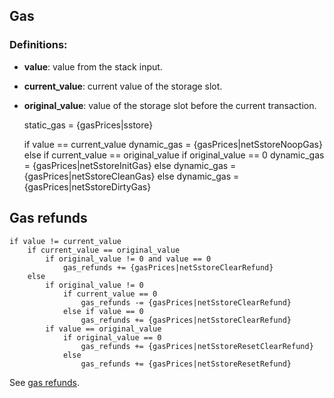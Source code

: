 ## Gas

### Definitions:

- **value**: value from the stack input.
- **current_value**: current value of the storage slot.
- **original_value**: value of the storage slot before the current transaction.

  static_gas = {gasPrices|sstore}

  if value == current_value
  dynamic_gas = {gasPrices|netSstoreNoopGas}
  else if current_value == original_value
  if original_value == 0
  dynamic_gas = {gasPrices|netSstoreInitGas}
  else
  dynamic_gas = {gasPrices|netSstoreCleanGas}
  else
  dynamic_gas = {gasPrices|netSstoreDirtyGas}

## Gas refunds

    if value != current_value
        if current_value == original_value
            if original_value != 0 and value == 0
                gas_refunds += {gasPrices|netSstoreClearRefund}
        else
            if original_value != 0
                if current_value == 0
                    gas_refunds -= {gasPrices|netSstoreClearRefund}
                else if value == 0
                    gas_refunds += {gasPrices|netSstoreClearRefund}
            if value == original_value
                if original_value == 0
                    gas_refunds += {gasPrices|netSstoreResetClearRefund}
                else
                    gas_refunds += {gasPrices|netSstoreResetRefund}

See [gas refunds](/about).
